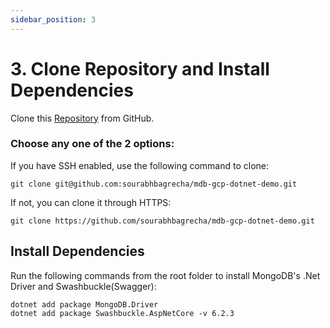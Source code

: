 ```yaml
---
sidebar_position: 3
---
```



# 3. Clone Repository and Install Dependencies

Clone this [Repository](https://github.com/sourabhbagrecha/mdb-gcp-dotnet-demo) from GitHub.

### Choose any one of the 2 options:

If you have SSH enabled, use the following command to clone:

```
git clone git@github.com:sourabhbagrecha/mdb-gcp-dotnet-demo.git
```

If not, you can clone it through HTTPS:

```
git clone https://github.com/sourabhbagrecha/mdb-gcp-dotnet-demo.git
```

## Install Dependencies

Run the following commands from the root folder to install MongoDB's .Net Driver and Swashbuckle(Swagger):

```
dotnet add package MongoDB.Driver
dotnet add package Swashbuckle.AspNetCore -v 6.2.3
```
